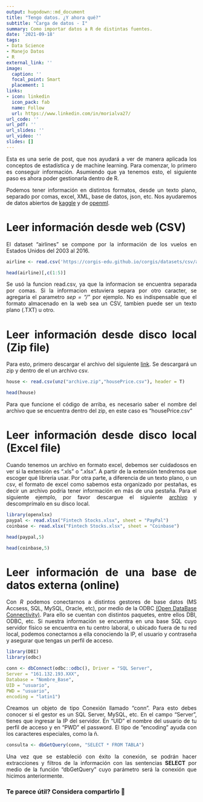 ```yaml
---
output: hugodown::md_document
title: "Tengo datos. ¿Y ahora qué?"
subtitle: "Carga de datos - I"
summary: Como importar datos a R de distintas fuentes.
date: '2021-09-18'
tags:
- Data Science
- Manejo Datos
- R
external_link: ''
image:
  caption: ''
  focal_point: Smart
  placement: 1
links:
- icon: linkedin
  icon_pack: fab
  name: Follow
  url: https://www.linkedin.com/in/morialva27/
url_code: ''
url_pdf: ''
url_slides: ''
url_video: ''
slides: []
---
```

<div style="text-align: justify">
Esta es una serie de post, que nos ayudará a ver de manera aplicada los conceptos de estadística y de machine learning. Para comenzar, lo primero es conseguir información.
Asumiendo que ya tenemos esto, el siguiente paso es ahora poder gestionarla dentro de R. 

Podemos tener información en distintos formatos, desde un texto plano, separado por comas, excel, XML, base de datos, json, etc. Nos ayudaremos de datos abiertos de [kaggle](https://www.kaggle.com) y de [openml](https://www.openml.org/).

# Leer información desde web (CSV)

El dataset "airlines" se compone por la información de los vuelos en Estados Unidos del 2003 al 2016.

```r

airline <- read.csv('https://corgis-edu.github.io/corgis/datasets/csv/airlines/airlines.csv')

head(airline)[,c(1:5)]

```
Se usó la funcion read.csv, ya que la informacion se encuentra separada por comas. Si la informacion estuviera separa por otro caracter, se agregaria el parametro *sep = "/"* por ejemplo.
No es indispensable que el formato almacenado en la web sea un CSV, tambien puede ser un texto plano (.TXT) u otro.

# Leer información desde disco local (Zip file)

Para esto, primero descargar el archivo del siguiente [link](https://www.kaggle.com/mokar2001/house-price-tehran-iran). Se descargará un zip y dentro de el un archivo csv. 

```r

house <- read.csv(unz("archive.zip","housePrice.csv"), header = T)

head(house)

```

Para que funcione el código de arriba, es necesario saber el nombre del archivo que se encuentra dentro del zip, en este caso es "housePrice.csv"

# Leer información desde disco local (Excel file)

Cuando tenemos un archivo en formato excel, debemos ser cuidadosos en ver si la extensión es ".xls" o ".xlsx". A partir de la extensión tendremos que escoger qué libreria usar. Por otra parte, a diferencia de un texto plano, o un csv, el formato de excel como sabemos esta organizado por pestañas, es decir un archivo podria tener información en más de una pestaña. Para el siguiente ejemplo, por favor descargue el siguiente [archivo](https://www.kaggle.com/akouaorsot/fintech-stock-price-data) y descomprímalo en su disco local.


```r
library(openxlsx)
paypal <- read.xlsx("Fintech Stocks.xlsx", sheet = "PayPal")
coinbase <- read.xlsx("Fintech Stocks.xlsx", sheet = "Coinbase")

head(paypal,5)

head(coinbase,5)

```

# Leer información de una base de datos externa (online)

Con *R* podemos conectarnos a distintos gestores de base datos (MS Accsess, SQL, MySQL, Oracle, etc), por medio de la ODBC [(Open DataBase Connectivity)](https://es.wikipedia.org/wiki/Open_Database_Connectivity). Para ello se cuentan con distintos paquetes, entre ellos DBI, ODBC, etc. Si nuestra información se encuentra en una base SQL cuyo servidor físico se encuentra en tu centro laboral, o ubicado fuera de tu red local, podemos conectarnos a ella conociendo la IP, el usuario y contraseña y asegurar que tengas un perfil de acceso.

```r
library(DBI)
library(odbc)

conn <- dbConnect(odbc::odbc(), Driver = "SQL Server",
Server = "161.132.193.XXX",
Database = "Nombre_Base",
UID = "usuario",
PWD = "usuario",
encoding = "latin1")

```

Creamos un objeto de tipo Conexión llamado "conn". Para esto debes conocer si el gestor es un SQL Server, MySQL, etc. En el campo "Server", tienes que ingresar la IP del servidor. En "UID" el nombre del usuario de tu perfil de acceso y en "PWD" el password. El tipo de "encoding" ayuda con los caracteres especiales, como la ñ.

```r
consulta <- dbGetQuery(conn, "SELECT * FROM TABLA")
```

Una vez que se estableció con éxito la conexión, se podrán hacer extracciones y filtros de la información con las sentencias **SELECT** por medio de la función "dbGetQuery" cuyo parámetro será la conexión que hicimos anteriormente.
<div/>

### Te parece útil? Considera compartirlo 🙌
